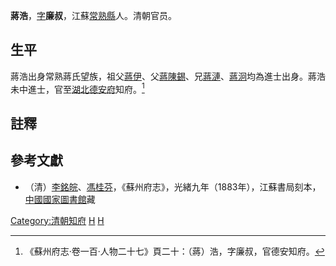 {{明清人物信息框
| 姓名 = 蔣浩
| 原名 =
| 圖片名稱= 
| 圖片大小 = 180px
| 圖片說明 =
| 最高職務 = 湖北德安府知府
| 屆數 = 
| 國家 = 大清
| 前任 = 
| 繼任 = 
| 爵位 =
| 籍貫 = [[江蘇省|江蘇省]][[常熟縣|常熟縣]]
| 族裔 = 漢族
| 旗籍 = 
| 字號 = 字廉叔
| 諡號 = 
| 出生日期 = 年代不詳
| 出生地點 = 
| 逝世日期 = 年代不詳
| 逝世地點 = 
| 墓葬 =
| 配偶 =
| 親屬 = （祖父）[[蔣伊|蔣伊]]<br>（父）[[蔣陳錫|蔣陳錫]]
| 出身 = 
| 經歷 = 
| 著作 =
}}

'''蔣浩'''，[[表字|字]]'''廉叔'''，江蘇[[常熟縣|常熟縣]]人。清朝官员。

==生平==
蔣浩出身常熟蔣氏望族，祖父[[蔣伊|蔣伊]]、父[[蔣陳錫|蔣陳錫]]、兄[[蔣漣|蔣漣]]、[[蔣泂|蔣泂]]均為進士出身。蔣浩未中進士，官至[[湖北|湖北]][[德安府|德安府]]知府。<ref>《蘇州府志·卷一百·人物二十七》頁二十：（蔣）浩，字廉叔，官德安知府。</ref>

==註釋==
{{reflist}}

==參考文獻==
*（清）[[李銘皖|李銘皖]]、[[馮桂芬|馮桂芬]]，《蘇州府志》，光緒九年（1883年），江蘇書局刻本，[[中國國家圖書館|中國國家圖書館]]藏

{{蔣棻家族}}
{{DEFAULTSORT:Jiang蔣}}
[[Category:清朝知府|Category:清朝知府]]
[[Category:常熟蔣氏|H]]
[[Category:蔣姓|H]]